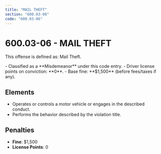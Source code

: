 ```yaml
---
title: "MAIL THEFT"
section: "600.03-06"
code: "600.03-06"
---
```





# 600.03-06 - MAIL THEFT

This offense is defined as: Mail Theft.

<Aside type="caution" title="Charge Type: Misdemeanor">
- Classified as a **Misdemeanor** under this code entry.
- Driver license points on conviction: **0**.
- Base fine: **$1,500** (before fees/taxes if any).
</Aside>

## Elements
- Operates or controls a motor vehicle or engages in the described conduct.
- Performs the behavior described by the violation title.

## Penalties
- **Fine**: $1,500
- **License Points**: 0
